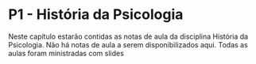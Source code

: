 # P1 - História da Psicologia

Neste capítulo estarão contidas as notas de aula da disciplina História da Psicologia. Não há notas de aula a serem disponibilizados aqui. Todas as aulas foram ministradas com slides